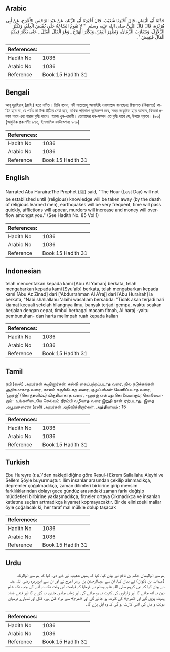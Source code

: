 ## Arabic


<div dir="rtl" lang="ar" style={{fontSize:'larger',backgroundColor:'#f8f9fa',padding:20}}>
حَدَّثَنَا أَبُو الْيَمَانِ، قَالَ أَخْبَرَنَا شُعَيْبٌ، قَالَ أَخْبَرَنَا أَبُو الزِّنَادِ، عَنْ عَبْدِ الرَّحْمَنِ الأَعْرَجِ، عَنْ أَبِي هُرَيْرَةَ، قَالَ قَالَ النَّبِيُّ صلى الله عليه وسلم ‏ "‏ لاَ تَقُومُ السَّاعَةُ حَتَّى يُقْبَضَ الْعِلْمُ، وَتَكْثُرَ الزَّلاَزِلُ، وَيَتَقَارَبَ الزَّمَانُ، وَتَظْهَرَ الْفِتَنُ، وَيَكْثُرَ الْهَرْجُ ـ وَهْوَ الْقَتْلُ الْقَتْلُ ـ حَتَّى يَكْثُرَ فِيكُمُ الْمَالُ فَيَفِيضُ ‏"‏‏.‏
</div>
<div style={{backgroundColor:'#f8f9fa',padding:20, marginBottom: 10}}><table> <thead> <tr> <th>References:</th> <th></th> </tr> </thead> <tbody><tr><td>Hadith No</td><td>1036</td></tr><tr><td>Arabic No</td><td>1036</td></tr><tr><td>Reference</td><td>Book 15 Hadith 31</td></tr></tbody></table></div>

## Bengali


<div dir="ltr" lang="bn" style={{fontSize:'larger',backgroundColor:'#f8f9fa',padding:20}}>
আবূ হুরাইরাহ্ (রাযি.) হতে বর্ণিত। তিনি বলেন, নবী সাল্লাল্লাহু আলাইহি ওয়াসাল্লাম বলেছেনঃ ক্বিয়ামাত (কিয়ামত) কায়িম হবে না, যে পর্যন্ত না ইল্ম উঠিয়ে নেয়া হবে, অধিক পরিমাণে ভূমিকম্প হবে, সময় সংকুচিত হয়ে আসবে, ফিতনা প্রকাশ পাবে এবং হারজ বৃদ্ধি পাবে। হারজ খুন-খারাবী। তোমাদের ধন-সম্পদ এত বৃদ্ধি পাবে যে, উপচে পড়বে। (৮৫) (আধুনিক প্রকাশনীঃ ৯৭৩, ইসলামিক ফাউন্ডেশনঃ ৯৭৯)
</div>
<div style={{backgroundColor:'#f8f9fa',padding:20, marginBottom: 10}}><table> <thead> <tr> <th>References:</th> <th></th> </tr> </thead> <tbody><tr><td>Hadith No</td><td>1036</td></tr><tr><td>Arabic No</td><td>1036</td></tr><tr><td>Reference</td><td>Book 15 Hadith 31</td></tr></tbody></table></div>

## English


<div dir="ltr" lang="en" style={{fontSize:'larger',backgroundColor:'#f8f9fa',padding:20}}>
Narrated Abu Huraira:The Prophet (ﷺ) said, "The Hour (Last Day) will not be established until (religious) knowledge will be taken away (by the death of religious learned men), earthquakes will be very frequent, time will pass quickly, afflictions will appear, murders will increase and money will overflow amongst you." (See Hadith No. 85 Vol 1)
</div>
<div style={{backgroundColor:'#f8f9fa',padding:20, marginBottom: 10}}><table> <thead> <tr> <th>References:</th> <th></th> </tr> </thead> <tbody><tr><td>Hadith No</td><td>1036</td></tr><tr><td>Arabic No</td><td>1036</td></tr><tr><td>Reference</td><td>Book 15 Hadith 31</td></tr></tbody></table></div>

## Indonesian


<div dir="ltr" lang="id" style={{fontSize:'larger',backgroundColor:'#f8f9fa',padding:20}}>
telah menceritakan kepada kami [Abu Al Yaman] berkata, telah mengabarkan kepada kami [Syu'aib] berkata, telah mengabarkan kepada kami [Abu Az Zinad] dari ['Abdurrahman Al A'raj] dari [Abu Hurairah] ia berkata, "Nabi shallallahu 'alaihi wasallam bersabda: "Tidak akan terjadi hari kiamat kecuali setelah hilangnya ilmu, banyak terjadi gempa, waktu seakan berjalan dengan cepat, timbul berbagai macam fitnah, Al haraj -yaitu pembunuhan- dan harta melimpah ruah kepada kalian
</div>
<div style={{backgroundColor:'#f8f9fa',padding:20, marginBottom: 10}}><table> <thead> <tr> <th>References:</th> <th></th> </tr> </thead> <tbody><tr><td>Hadith No</td><td>1036</td></tr><tr><td>Arabic No</td><td>1036</td></tr><tr><td>Reference</td><td>Book 15 Hadith 31</td></tr></tbody></table></div>

## Tamil


<div dir="ltr" lang="ta" style={{fontSize:'larger',backgroundColor:'#f8f9fa',padding:20}}>
நபி (ஸல்) அவர்கள் கூறினார்கள்: கல்வி கைப்பற்றப்படாத வரை, நில நடுக்கங்கள் அதிகமாகாத வரை, காலம் சுருங்கிடாத வரை, குழப்பங்கள் வெளிப்படாத வரை, ‘ஹர்ஜ்’ (கொந்தளிப்பு) மிகுதியாகாத வரை, -ஹர்ஜ் என்பது கொலையாகும்; கொலையாகும்- உங்களிடையே செல்வம் நிரம்பி வழியாத வரை இறுதி நாள் ஏற்படாது. இதை அபூஹுரைரா (ரலி) அவர்கள் அறிவிக்கிறார்கள். அத்தியாயம் : 15
</div>
<div style={{backgroundColor:'#f8f9fa',padding:20, marginBottom: 10}}><table> <thead> <tr> <th>References:</th> <th></th> </tr> </thead> <tbody><tr><td>Hadith No</td><td>1036</td></tr><tr><td>Arabic No</td><td>1036</td></tr><tr><td>Reference</td><td>Book 15 Hadith 31</td></tr></tbody></table></div>

## Turkish


<div dir="ltr" lang="tr" style={{fontSize:'larger',backgroundColor:'#f8f9fa',padding:20}}>
Ebu Hureyre (r.a.)'den nakledildiğine göre Resul-i Ekrem Sallallahu Aleyhi ve Sellem Şöyle buyurmuştur: İlim insanlar arasından çekilip alınmadıkça, depremler çoğalmadıkça, zaman dilimleri birbirine girip mevsim farklılıklarından dolayı gece gündüz arasındaki zaman farkı değişip müddetleri birbirine yaklaşmadıkça, fitneler ortaya Çıkmadıkça ve insanları katletme suçları artmadıkça kıyamet kopmayacaktır. Bir de elinizdeki mallar öyle çoğalacak ki, her taraf mal mülkle dolup taşacak
</div>
<div style={{backgroundColor:'#f8f9fa',padding:20, marginBottom: 10}}><table> <thead> <tr> <th>References:</th> <th></th> </tr> </thead> <tbody><tr><td>Hadith No</td><td>1036</td></tr><tr><td>Arabic No</td><td>1036</td></tr><tr><td>Reference</td><td>Book 15 Hadith 31</td></tr></tbody></table></div>

## Urdu


<div dir="rtl" lang="ur" style={{fontSize:'larger',backgroundColor:'#f8f9fa',padding:20}}>
ہم سے ابوالیمان حکم بن نافع نے بیان کیا، کہا کہ ہمیں شعیب نے خبر دی، کہا کہ ہم سے ابوالزناد (عبداللہ بن ذکوان) نے بیان کیا، ان سے عبدالرحمٰن بن ہرمز اعرج نے اور ان سے ابوہریرہ رضی اللہ عنہ نے بیان کیا کہ نبی کریم صلی اللہ علیہ وسلم نے فرمایا کہ قیامت اس وقت تک نہ آئے گی جب تک علم دین نہ اٹھ جائے گا اور زلزلوں کی کثرت نہ ہو جائے گی اور زمانہ جلدی جلدی نہ گزرے گا اور فتنے فساد پھوٹ پڑیں گے اور «هرج» کی کثرت ہو جائے گی اور «هرج» سے مراد قتل ہے۔ قتل اور تمہارے درمیان دولت و مال کی اتنی کثرت ہو گی کہ وہ ابل پڑے گا۔
</div>
<div style={{backgroundColor:'#f8f9fa',padding:20, marginBottom: 10}}><table> <thead> <tr> <th>References:</th> <th></th> </tr> </thead> <tbody><tr><td>Hadith No</td><td>1036</td></tr><tr><td>Arabic No</td><td>1036</td></tr><tr><td>Reference</td><td>Book 15 Hadith 31</td></tr></tbody></table></div>